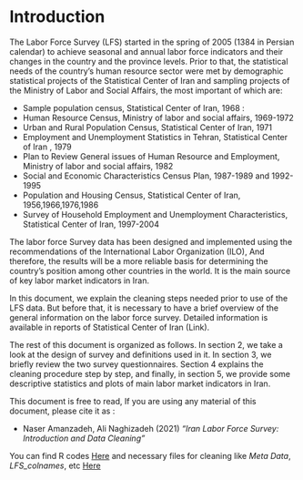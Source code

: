 # Introduction {#intro}

The Labor Force Survey (LFS) started in the spring of 2005 (1384 in Persian calendar) to achieve seasonal and annual labor force indicators and their changes in the country and the province levels. Prior to that, the statistical needs of the country's human resource sector were met by demographic statistical projects of the Statistical Center of Iran and sampling projects of the Ministry of Labor and Social Affairs, the most important of which are:

*   Sample population census, Statistical Center of Iran, 1968 : 
*   Human Resource Census, Ministry of labor and social affairs, 1969-1972
*   Urban and Rural Population Census, Statistical Center of Iran, 1971
*   Employment and Unemployment Statistics in Tehran, Statistical Center of Iran , 1979
*   Plan to Review General issues of Human Resource and Employment, Ministry of labor and social affairs, 1982
*   Social and Economic Characteristics Census Plan, 1987-1989 and 1992-1995
*   Population and Housing Census, Statistical Center of Iran, 1956,1966,1976,1986
*   Survey of Household Employment and Unemployment Characteristics, Statistical Center of Iran, 1997-2004

The labor force Survey data has been designed and implemented using the recommendations of the International Labor Organization (ILO), And therefore, the results will be a more reliable basis for determining the country's position among other countries in the world. It is the main source of key labor market indicators in Iran.

In this document, we explain the cleaning steps needed prior to use of the LFS data. But before that, it is necessary to have a brief overview of the general information on the labor force survey. Detailed information is available in reports of Statistical Center of Iran (Link). 

The rest of this document is organized as follows. In section 2, we take a look at the design of survey and definitions used in it. In section 3, we briefly review the two survey questionnaires. Section 4 explains the cleaning procedure step by step, and finally, in section 5, we provide some descriptive statistics and plots of main labor market indicators in Iran.

This document is free to read, If you are using any material of this document, please cite it as :

* Naser Amanzadeh, Ali Naghizadeh (2021) *“Iran Labor Force Survey: Introduction and Data Cleaning”*

You can find R codes [Here](https://github.com/TeIAS-LFS/Iran-Labor-Force-Survey/tree/master/R%20Codes) and necessary files for cleaning like _Meta Data_, _LFS_colnames_, etc [Here](https://github.com/TeIAS-LFS/Iran-Labor-Force-Survey/tree/master/Files)

